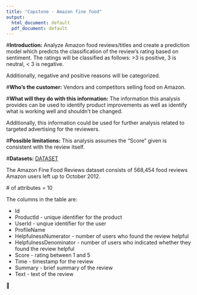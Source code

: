 ---
title: "Capstone - Amazon fine food"
output:
  html_document: default
  pdf_document: default
---
#**Introduction:** 
Analyze Amazon food reviews/titles and create a prediction model which predicts the classification of the review's rating based on sentiment. The ratings will be classified as follows: >3 is positive, 3 is neutral, < 3 is negative. 

Additionally, negative and positive reasons will be categorized.


#**Who's the customer:** 
 Vendors and competitors selling food on Amazon.

#**What will they do with this information:**
The information this analysis provides can be used to identify product improvements as well as identify what is working well and shouldn't be changed. 

Additionally, this information could be used for further analysis related to targeted advertising for the reviewers.

#**Possible limitations:** 
This analysis assumes the "Score" given is consistent with the review itself.

#**Datasets:**
[DATASET](https://www.kaggle.com/snap/amazon-fine-food-reviews)

The Amazon Fine Food Reviews dataset consists of 568,454 food reviews Amazon users left up to October 2012. 

 # of attributes = 10
 
 The columns in the table are:  

- Id  
- ProductId - unique identifier for the product  
- UserId - unqiue identifier for the user  
- ProfileName  
- HelpfulnessNumerator - number of users who found the review helpful  
- HelpfulnessDenominator - number of users who indicated whether they found the review helpful  
- Score - rating between 1 and 5  
- Time - timestamp for the review  
- Summary - brief summary of the review  
- Text - text of the review
 
 
